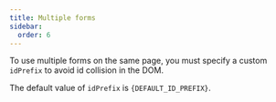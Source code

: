```yaml
---
title: Multiple forms
sidebar:
  order: 6
---
```





To use multiple forms on the same page, you must specify a custom `idPrefix`
to avoid id collision in the DOM.

The default value of `idPrefix` is <code>{DEFAULT_ID_PREFIX}</code>.

<Code code={formCode} lang='svelte' />

<FormCard>
  <Form client:only="svelte" />
</FormCard>
